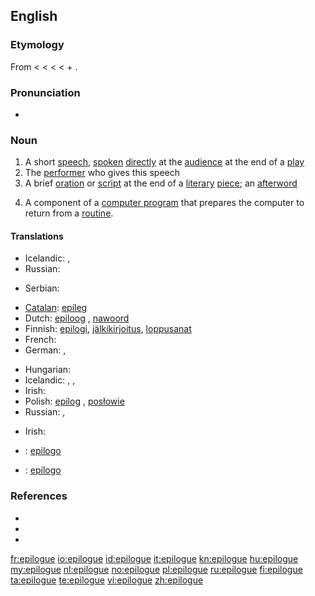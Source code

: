 ==English==

===Etymology===
From {{etyl|fr}} {{term|lang=fr|épilogue}} < {{etyl|la}} {{term|lang=la|epilogus}} < {{etyl|grc}} {{term|lang=grc|ἐπίλογος||a conclusion, peroration of a speech, epilogue of a play}} < {{term|lang=grc|ἐπιλέγειν||say in addition}} < {{term|lang=grc|ἐπί||in addition}} + {{term|lang=grc|λέγειν||to say}}.

===Pronunciation===
* {{IPA|/ˈep.ɪ.l.ɒɡ/}}

===Noun===
{{en-noun}}

# A short [[speech]], [[spoken]] [[directly]] at the [[audience]] at the end of a [[play]]
# The [[performer]] who gives this speech
# A brief [[oration]] or [[script]] at the end of a [[literary]] [[piece]]; an [[afterword]]
# {{computing}} A component of a [[computer program]] that prepares the computer to return from a [[routine]].

====Translations====
{{trans-top|a short speech}}
* Icelandic: {{t|is|lokaorð|n|p}}, {{t|is|niðurlagsorð|n|p}}
* Russian: {{t|ru|эпилог|m|tr=epilóg}}
{{trans-mid}}
* Serbian: {{t-|sr|pogovor|m}}
{{trans-bottom}}

{{trans-top|the performer who gives this speech}}
{{trans-mid}}
{{trans-bottom}}

{{trans-top|a brief oration or script at the end of a literary piece}}
* [[Catalan]]: [[epíleg]] {{m}}
* Dutch: [[epiloog]] {{n}}, [[nawoord]] {{n}}
* Finnish: [[epilogi]], [[jälkikirjoitus]], [[loppusanat]]
* French: {{t+|fr|épilogue}}
* German: {{t-|de|Epilog|m}}, {{t-|de|Nachwort|n}}
{{trans-mid}}
* Hungarian: {{t|hu|utószó}}
* Icelandic: {{t|is|lokaorð|n|p}},  {{t|is|eftirmáli|m}},  {{t|is|niðurlagsorð|n|p}}
* Irish: {{t-|ga|iarfhocal|m|xs=Irish}}
* Polish: [[epilog]] {{m}}, [[posłowie]] {{n}}
* Russian: {{t|ru|эпилог|m|tr=epilóg}}, {{t|ru|послесловие|n|tr=posl'eslóvije}}
{{trans-bottom}}

{{trans-top|a component of a computer program that prepares the computer to return from a routine}}
* Irish: {{t-|ga|iarfhocal|m|xs=Irish}}
{{trans-mid}}
{{trans-bottom}}

{{checktrans-top}}
* {{ttbc|Interlingua}}: [[epilogo]]
* {{ttbc|Spanish}}: [[epílogo]] {{m}}
{{trans-bottom}}

===References===
* {{R:Century 1911}}
* {{R:Webster 1913}}
* {{R:OneLook}}

[[fr:epilogue]]
[[io:epilogue]]
[[id:epilogue]]
[[it:epilogue]]
[[kn:epilogue]]
[[hu:epilogue]]
[[my:epilogue]]
[[nl:epilogue]]
[[no:epilogue]]
[[pl:epilogue]]
[[ru:epilogue]]
[[fi:epilogue]]
[[ta:epilogue]]
[[te:epilogue]]
[[vi:epilogue]]
[[zh:epilogue]]